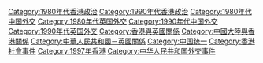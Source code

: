 [[Category:1980年代香港政治|Category:1980年代香港政治]]
[[Category:1990年代香港政治|Category:1990年代香港政治]]
[[Category:1980年代中国外交|Category:1980年代中国外交]]
[[Category:1980年代英国外交|Category:1980年代英国外交]]
[[Category:1990年代中国外交|Category:1990年代中国外交]]
[[Category:1990年代英国外交|Category:1990年代英国外交]]
[[Category:香港與英國關係|Category:香港與英國關係]]
[[Category:中國大陸與香港關係|Category:中國大陸與香港關係]]
[[Category:中華人民共和國－英國關係|Category:中華人民共和國－英國關係]]
[[Category:中国统一|Category:中国统一]]
[[Category:香港社會事件|Category:香港社會事件]]
[[Category:1997年香港|Category:1997年香港]]
[[Category:中华人民共和国外交事件|Category:中华人民共和国外交事件]]